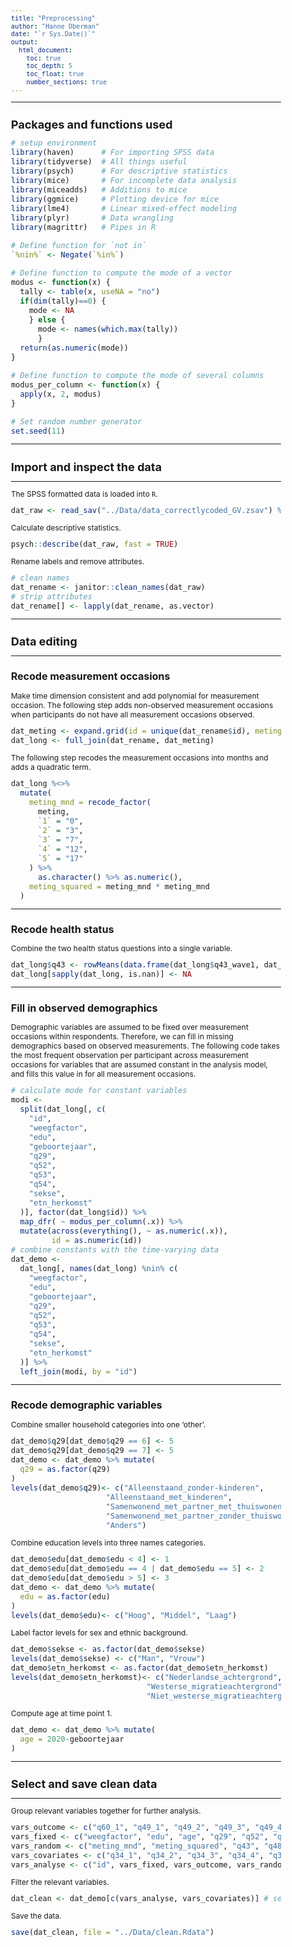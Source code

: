 ```yaml
---
title: "Preprocessing"
author: "Hanne Oberman"
date: "`r Sys.Date()`"
output: 
  html_document:
    toc: true
    toc_depth: 5
    toc_float: true
    number_sections: true
---
```


<style type="text/css">

body{ /* Normal  */
      font-size: 12px;
  }
td {  /* Table  */
  font-size: 12px;
}
h1.title {
  font-size: 20px;
  color: DarkBlue;
}
h1 { /* Header 1 */
  font-size: 18px;
}
h2 { /* Header 2 */
    font-size: 16px;
}
h3 { /* Header 3 */
  font-size: 14px;
}
code.r{ /* Code block */
    font-size: 12px;
}
pre { /* Code block - determines code spacing between lines */
    font-size: 12px;
}
</style>

---

# Packages and functions used
```r
# setup environment
library(haven)      # For importing SPSS data
library(tidyverse)  # All things useful
library(psych)      # For descriptive statistics
library(mice)       # For incomplete data analysis
library(miceadds)   # Additions to mice
library(ggmice)     # Plotting device for mice
library(lme4)       # Linear mixed-effect modeling
library(plyr)       # Data wrangling
library(magrittr)   # Pipes in R

# Define function for `not in`
`%nin%` <- Negate(`%in%`)

# Define function to compute the mode of a vector
modus <- function(x) {
  tally <- table(x, useNA = "no")
  if(dim(tally)==0) {
    mode <- NA
    } else {
      mode <- names(which.max(tally))
      }
  return(as.numeric(mode))
}

# Define function to compute the mode of several columns
modus_per_column <- function(x) {
  apply(x, 2, modus)
}

# Set random number generator
set.seed(11)
```

---

# Import and inspect the data

--- 

The SPSS formatted data is loaded into `R`.
```r
dat_raw <- read_sav("../Data/data_correctlycoded_GV.zsav") %>% zap_labels()
```

Calculate descriptive statistics.
```r
psych::describe(dat_raw, fast = TRUE)
```

Rename labels and remove attributes.
```r
# clean names
dat_rename <- janitor::clean_names(dat_raw) 
# strip attributes
dat_rename[] <- lapply(dat_rename, as.vector)
```


---

# Data editing

---

## Recode measurement occasions

Make time dimension consistent and add polynomial for measurement occasion. The following step adds non-observed measurement occasions when participants do not have all measurement occasions observed. 
```r
dat_meting <- expand.grid(id = unique(dat_rename$id), meting = 1:5)
dat_long <- full_join(dat_rename, dat_meting)
```

The following step recodes the measurement occasions into months and adds a quadratic term.
```r
dat_long %<>%
  mutate(
    meting_mnd = recode_factor(
      meting,
      `1` = "0",
      `2` = "3",
      `3` = "7",
      `4` = "12",
      `5` = "17"
    ) %>%
      as.character() %>% as.numeric(),
    meting_squared = meting_mnd * meting_mnd
  )
```

---

## Recode health status

Combine the two health status questions into a single variable.
```r
dat_long$q43 <- rowMeans(data.frame(dat_long$q43_wave1, dat_long$q43_wave2tot5), na.rm = TRUE) 
dat_long[sapply(dat_long, is.nan)] <- NA 
```

---

## Fill in observed demographics

Demographic variables are assumed to be fixed over measurement occasions within respondents. Therefore, we can fill in missing demographics based on observed measurements. The following code takes the most frequent observation per participant across measurement occasions for variables that are assumed constant in the analysis model, and fills this value in for all measurement occasions.
```r
# calculate mode for constant variables
modi <-
  split(dat_long[, c(
    "id",
    "weegfactor",
    "edu",
    "geboortejaar",
    "q29",
    "q52",
    "q53",
    "q54",
    "sekse",
    "etn_herkomst"
  )], factor(dat_long$id)) %>%
  map_dfr( ~ modus_per_column(.x)) %>%
  mutate(across(everything(), ~ as.numeric(.x)),
         id = as.numeric(id))
# combine constants with the time-varying data
dat_demo <-
  dat_long[, names(dat_long) %nin% c(
    "weegfactor",
    "edu",
    "geboortejaar",
    "q29",
    "q52",
    "q53",
    "q54",
    "sekse",
    "etn_herkomst"
  )] %>%
  left_join(modi, by = "id")
```

---

## Recode demographic variables

Combine smaller household categories into one 'other'.
```r
dat_demo$q29[dat_demo$q29 == 6] <- 5
dat_demo$q29[dat_demo$q29 == 7] <- 5
dat_demo <- dat_demo %>% mutate(
  q29 = as.factor(q29)
)
levels(dat_demo$q29)<- c("Alleenstaand_zonder-kinderen", 
                     "Alleenstaand_met_kinderen", 
                     "Samenwonend_met_partner_met_thuiswonende_kinderen",
                     "Samenwonend_met_partner_zonder_thuiswonende_kinderen", 
                     "Anders")
```

Combine education levels into three names categories.
```r
dat_demo$edu[dat_demo$edu < 4] <- 1
dat_demo$edu[dat_demo$edu == 4 | dat_demo$edu == 5] <- 2
dat_demo$edu[dat_demo$edu > 5] <- 3
dat_demo <- dat_demo %>% mutate(
  edu = as.factor(edu)
)
levels(dat_demo$edu)<- c("Hoog", "Middel", "Laag")
```

Label factor levels for sex and ethnic background.
```r
dat_demo$sekse <- as.factor(dat_demo$sekse)
levels(dat_demo$sekse) <- c("Man", "Vrouw")
dat_demo$etn_herkomst <- as.factor(dat_demo$etn_herkomst)
levels(dat_demo$etn_herkomst)<- c("Nederlandse_achtergrond", 
                              "Westerse_migratieachtergrond", 
                              "Niet_westerse_migratieachtergrond")
```

Compute age at time point 1.
```r
dat_demo <- dat_demo %>% mutate(
  age = 2020-geboortejaar
)
```


---

# Select and save clean data

---

Group relevant variables together for further analysis.
```r
vars_outcome <- c("q60_1", "q49_1", "q49_2", "q49_3", "q49_4", "q49_5", "q49_6")
vars_fixed <- c("weegfactor", "edu", "age", "q29", "q52", "q53", "q54", "sekse", "etn_herkomst")
vars_random <- c("meting_mnd", "meting_squared", "q43", "q48_1", "q48_9", "q48_10", "q48_11", "q48_12", "q47_1", "q47_2", "q47_3", "q33_1", "q33_2", "q33_3", "q33_4", "q33_5", "q33_6")
vars_covariates <- c("q34_1", "q34_2", "q34_3", "q34_4", "q34_5", "q38_1", "q38_2", "q38_3", "q38_4", "q31_1", "q31_2", "q31_3", "q31_4", "q31_5", "q31_6", "q31_7", "q59", "q60_2", "q60_3", "q60_4", "q60_8", "q60_10", "q60_12")
vars_analyse <- c("id", vars_fixed, vars_outcome, vars_random)
```

Filter the relevant variables.
```r
dat_clean <- dat_demo[c(vars_analyse, vars_covariates)] # select the analysis variables and covariates
```

Save the data.
```r
save(dat_clean, file = "../Data/clean.Rdata")
```

